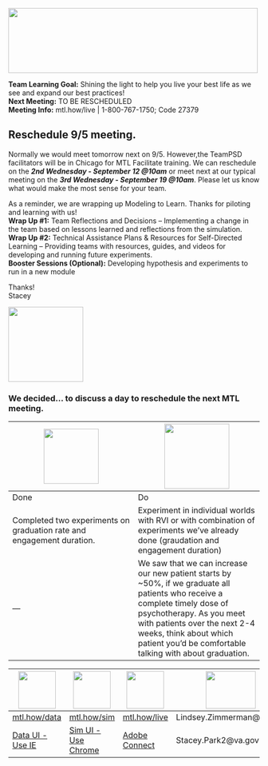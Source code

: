 <!-- MTL Logo, HTML img tag -->
<img src = "https://raw.githubusercontent.com/lzim/teampsd/teampsd_style/mtl_logo/mtl_testdontguess_sm.png"
     height = "130" width = "500"> 
 

**Team Learning Goal:** Shining the light to help you live your best life as we see and expand our best practices!  
**Next Meeting:** TO BE RESCHEDULED  
**Meeting Info:** mtl.how/live | 1-800-767-1750; Code 27379  

## Reschedule 9/5 meeting.  
Normally we would meet tomorrow next on 9/5. However,the TeamPSD facilitators will be in Chicago for MTL Facilitate training. We can reschedule on the ***2nd Wednesday - September 12 @10am*** or meet next at our typical meeting on the ***3rd Wednesday - September 19 @10am***.
Please let us know what would make the most sense for your team.  

As a reminder, we are wrapping up Modeling to Learn. Thanks for piloting and learning with us!    
**Wrap Up #1:** Team Reflections and Decisions – Implementing a change in the team based on lessons learned and reflections from the simulation.   
**Wrap Up #2:** Technical Assistance Plans & Resources for Self-Directed Learning – Providing teams with resources, guides, and videos for developing and running future experiments.  
**Booster Sessions (Optional):**  Developing hypothesis and experiments to run in a new module  

Thanks!  
Stacey

<!-- Learning Objectives Icon -->
<img src = "https://raw.githubusercontent.com/lzim/teampsd/hexagon_icons/np_star_778913_003F72.png"
     height = "150" width = "150">  

### We decided... to discuss a day to reschedule the next MTL meeting.

<img src = "https://raw.githubusercontent.com/lzim/teampsd/hexagon_icons/np_hexagon-check-mark_309690_003F72.png" height = "110" width = "110"> | <img src = "https://raw.githubusercontent.com/lzim/teampsd/hexagon_icons/np_synchronize_778914_003F72.png" height = "130" width = "130">
--- | ---
Done | Do
Completed two experiments on graduation rate and engagement duration. | Experiment in individual worlds with RVI or with combination of experiments we've already done (graudation and engagement duration)
--- | We saw that we can increase our new patient starts by ~50%, if we graduate all patients who receive a complete timely dose of psychotherapy. As you meet with patients over the next 2-4 weeks, think about which patient you'd be comfortable talking with about graduation.



<!-- Resources Links -->
<img src = "https://raw.githubusercontent.com/lzim/teampsd/hexagon_icons/np_bar-chart-decline_869492_598527.png" height = "75" width = "75"> | <img src = "https://raw.githubusercontent.com/lzim/teampsd/hexagon_icons/np_line-chart_544281_598527.png" height = "75" width = "75"> | <img src = "https://raw.githubusercontent.com/lzim/teampsd/hexagon_icons/np_feedback_546911_598527.png" height = "75" width = "75"> | <img src = "https://raw.githubusercontent.com/lzim/teampsd/teampsd_style/teampsd_logo/va_team_psd_logo_sq_sm.png" height = "75" width = "100">
--- | --- | --- | ---
[mtl.how/data](http://mtl.how/data) | [mtl.how/sim](http://mtl.how/sim) | [mtl.how/live](http://mtl.how/live) | Lindsey.Zimmerman@va.gov
[Data UI - Use IE](http://mtl.how/data) | [Sim UI - Use Chrome](http://mtl.how/sim) |   [Adobe Connect](http://mtl.how/live) | Stacey.Park2@va.gov 
